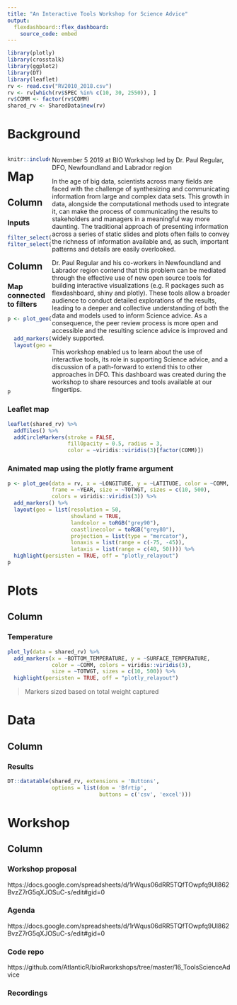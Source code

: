 ```yaml
---
title: "An Interactive Tools Workshop for Science Advice"
output: 
  flexdashboard::flex_dashboard:
    source_code: embed
---
```


```r
library(plotly)
library(crosstalk)
library(ggplot2)
library(DT)
library(leaflet)
rv <- read.csv("RV2010_2018.csv")
rv <- rv[which(rv$SPEC %in% c(10, 30, 2550)), ]
rv$COMM <- factor(rv$COMM)
shared_rv <- SharedData$new(rv)
```


Background {data-icon="fa-file-alt"}
=======================================

<div style="float: left; width: 19%; padding-right: 1%;">


```r
knitr::include_graphics("stickers-fish.jpg")
```

</div>  
    
<div style="float: right; width: 80%;">

November 5 2019 at BIO
Workshop led by Dr. Paul Regular, DFO, Newfoundland and Labrador region

In the age of big data, scientists across many fields are faced with the challenge of synthesizing and communicating information from large and complex data sets. This growth in data, alongside the computational methods used to integrate it, can make the process of communicating the results to stakeholders and managers in a meaningful way more daunting. The traditional approach of presenting information across a series of static slides and plots often fails to convey the richness of information available and, as such, important patterns and details are easily overlooked. 

Dr. Paul Regular and his co-workers in Newfoundland and Labrador region contend that this problem can be mediated through the effective use of new open source tools for building interactive visualizations (e.g. R packages such as flexdashboard, shiny and plotly). These tools allow a broader audience to conduct detailed explorations of the results, leading to a deeper and collective understanding of both the data and models used to inform Science advice. As a consequence, the peer review process is more open and accessible and the resulting science advice is improved and widely supported.

This workshop enabled us to learn about the use of interactive tools, its role in supporting Science advice, and a discussion of a path-forward to extend this to other approaches in DFO. This dashboard was created during the workshop to share resources and tools available at our fingertips. 

</div>


Map {data-icon="fa-map"}
=======================================

Column {.sidebar}
-------------------------------------

### Inputs

```r

filter_select("MISSION", "Mission", shared_rv, ~MISSION)
filter_select("COMM", "Species", shared_rv, ~COMM)

```


Column {.tabset}
-------------------------------------

### Map connected to filters

```r

p <- plot_geo(data = shared_rv, x = ~LONGITUDE, y = ~LATITUDE, color = ~COMM,
              size = ~TOTWGT, sizes = c(10, 500),
              colors = viridis::viridis(3)) %>%  
  add_markers() %>%                                       
  layout(geo = list(resolution = 50,                      
                    showland = TRUE,                      
                    landcolor = toRGB("grey90"),          
                    coastlinecolor = toRGB("grey80"),
                    projection = list(type = "mercator"),    
                    lonaxis = list(range = c(-75, -45)),    
                    lataxis = list(range = c(40, 50))))
p
```

### Leaflet map

```r

leaflet(shared_rv) %>%
  addTiles() %>%
  addCircleMarkers(stroke = FALSE,
                   fillOpacity = 0.5, radius = 3,
                   color = ~viridis::viridis(3)[factor(COMM)])

```


### Animated map using the plotly frame argument

```r

p <- plot_geo(data = rv, x = ~LONGITUDE, y = ~LATITUDE, color = ~COMM,
              frame = ~YEAR, size = ~TOTWGT, sizes = c(10, 500),
              colors = viridis::viridis(3)) %>%  
  add_markers() %>%                                       
  layout(geo = list(resolution = 50,                      
                    showland = TRUE,                      
                    landcolor = toRGB("grey90"),          
                    coastlinecolor = toRGB("grey80"),
                    projection = list(type = "mercator"),    
                    lonaxis = list(range = c(-75, -45)),    
                    lataxis = list(range = c(40, 50)))) %>% 
  highlight(persisten = TRUE, off = "plotly_relayout")
p
```


Plots {data-icon="fa-signal"}
=======================================

Column
-------------------------------------

### Temperature

```r
plot_ly(data = shared_rv) %>% 
  add_markers(x = ~BOTTOM_TEMPERATURE, y = ~SURFACE_TEMPERATURE,
              color = ~COMM, colors = viridis::viridis(3),
              size = ~TOTWGT, sizes = c(10, 500)) %>% 
  highlight(persisten = TRUE, off = "plotly_relayout")

```

> Markers sized based on total weight captured


Data {data-icon="fa-database"}
=======================================

Column
-------------------------------------

### Results

```r
DT::datatable(shared_rv, extensions = 'Buttons', 
              options = list(dom = 'Bfrtip',
                             buttons = c('csv', 'excel'))) 
```


Workshop {data-icon="fa-clone"}
=======================================

Column {.tabset}
-------------------------------------

### Workshop proposal

https://docs.google.com/spreadsheets/d/1rWqus06dRR5TQfTOwpfq9Ul862BvzZ7rG5qXJOSuC-s/edit#gid=0

### Agenda

https://docs.google.com/spreadsheets/d/1rWqus06dRR5TQfTOwpfq9Ul862BvzZ7rG5qXJOSuC-s/edit#gid=0

### Code repo

https://github.com/AtlanticR/bioRworkshops/tree/master/16_ToolsScienceAdvice

### Recordings 

